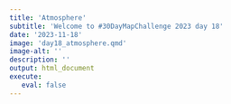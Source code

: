 ```yaml
---
title: 'Atmosphere'
subtitle: 'Welcome to #30DayMapChallenge 2023 day 18'
date: '2023-11-18'
image: 'day18_atmosphere.qmd'
image-alt: ''
description: ''
output: html_document
execute: 
   eval: false
---
```

